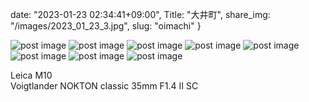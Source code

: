 date: "2023-01-23 02:34:41+09:00",
Title: "大井町",
share_img: "/images/2023_01_23_3.jpg",
slug: "oimachi"
}

<img src="/images/2023_01_23_1.jpg" alt="post image" />
<img src="/images/2023_01_23_2.jpg" alt="post image" />
<img src="/images/2023_01_23_3.jpg" alt="post image" />
<img src="/images/2023_01_23_4.jpg" alt="post image" />
<img src="/images/2023_01_23_5.jpg" alt="post image" />
<img src="/images/2023_01_23_6.jpg" alt="post image" />
<img src="/images/2023_01_23_7.jpg" alt="post image" />
<img src="/images/2023_01_23_8.jpg" alt="post image" />

Leica M10<br />
Voigtlander NOKTON classic 35mm F1.4 Ⅱ SC
